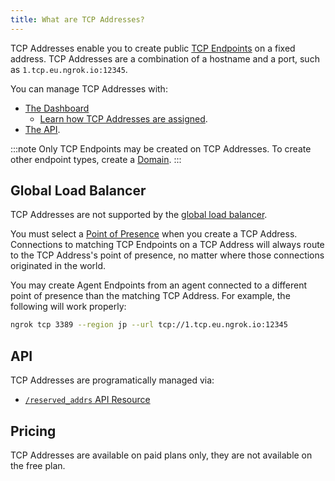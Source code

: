 ```yaml
---
title: What are TCP Addresses?
---
```


TCP Addresses enable you to create public [TCP Endpoints](/universal-gateway/tcp/) on a fixed address. TCP Addresses are a combination of a hostname and a port, such as `1.tcp.eu.ngrok.io:12345`.

You can manage TCP Addresses with:

- [The Dashboard](https://dashboard.ngrok.com/tcp-addresses)
  - [Learn how TCP Addresses are assigned](/universal-gateway/tcp-addresses/how-are-tcp-addresses-assigned/).
- [The API](#api).

:::note
Only TCP Endpoints may be created on TCP Addresses. To create other endpoint
types, create a [Domain](/universal-gateway/domains/what-are-domains/).
:::

## Global Load Balancer

TCP Addresses are not supported by the [global load
balancer](/universal-gateway/global-load-balancer).

You must select a [Point of
Presence](/universal-gateway/points-of-presence) when you create a TCP
Address. Connections to matching TCP Endpoints on a TCP Address will always
route to the TCP Address's point of presence, no matter where those connections
originated in the world.

You may create Agent Endpoints from an agent connected to a different point of
presence than the matching TCP Address. For example, the following will work
properly:

```sh
ngrok tcp 3389 --region jp --url tcp://1.tcp.eu.ngrok.io:12345
```

## API

TCP Addresses are programatically managed via:

- [`/reserved_addrs` API Resource](/api/resources/reserved-addrs/)

## Pricing

TCP Addresses are available on paid plans only, they are not available on the
free plan.
